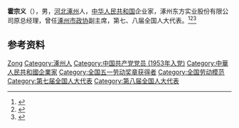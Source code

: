 '''霍宗义'''（{{bd|1933年|12月|2020年|7月30日|catIdx=Huo}}），男，[[河北|河北]][[涿州|涿州]]人，[[中华人民共和国|中华人民共和国]]企业家，涿州东方实业股份有限公司原总经理，曾任[[涿州市政协|涿州市政协]]副主席，第七、八届全国人大代表。<ref>{{Cite book|title=中华人民共和国职官志|author=何虎生, 李耀东, 向常福主编|publisher=中国社会出版社|year=2003|isbn=9787800883934|location=北京|pages=}}</ref><ref>{{Cite web|title=全国劳动模范、河北涿州著名企业家霍宗义逝世|url=https://www.thepaper.cn/newsDetail_forward_8536267|accessdate=2020-08-03|work=澎湃新闻}}</ref><ref>{{Cite journal|url=https://kns.cnki.net/KCMS/detail/detail.aspx?dbcode=CJFQ&dbname=CJFD9093&filename=DJJJ199303017&v=MDIwNTBMTXJJOUVZNFI4ZVgxTHV4WVM3RGgxVDNxVHJXTTFGckNVUjdxZmIrWnNGQ2psVTd2TklTZkJaTEt4Rjk=|title=居高声自远  非是藉秋风——记涿州东方实业股份有限公司总经理霍宗义|author=程桂芳|year=1993|issue=03|issn=1002-9702|journal=党建|doi=}}</ref>

== 参考资料 ==
{{reflist}}

{{中国人物小作品}}

{{Authority control}}
{{DEFAULTSORT:Huo霍}}
[[Category:霍姓|Zong]]
[[Category:涿州人|Category:涿州人]]
[[Category:中国共产党党员_(1953年入党)|Category:中国共产党党员 (1953年入党)]]
[[Category:中華人民共和國企業家|Category:中華人民共和國企業家]]
[[Category:全国五一劳动奖章获得者|Category:全国五一劳动奖章获得者]]
[[Category:全国劳动模范|Category:全国劳动模范]]
[[Category:第七届全国人大代表|Category:第七届全国人大代表]]
[[Category:第八届全国人大代表|Category:第八届全国人大代表]]